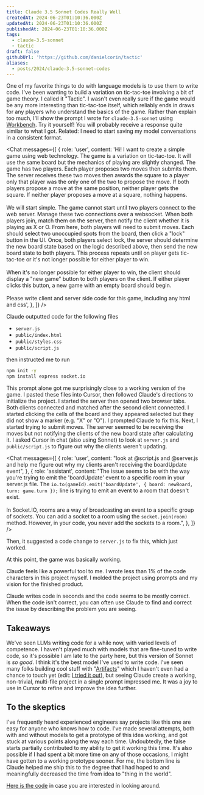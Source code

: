 ```yaml
---
title: Claude 3.5 Sonnet Codes Really Well
createdAt: 2024-06-23T01:10:36.000Z
updatedAt: 2024-06-23T01:10:36.000Z
publishedAt: 2024-06-23T01:10:36.000Z
tags:
  - claude-3.5-sonnet
  - tactic
draft: false
githubUrl: 'https://github.com/danielcorin/tactic'
aliases:
  - posts/2024/claude-3.5-sonnet-codes
---
```



One of my favorite things to do with language models is to use them to write code.
I've been wanting to build a variation on tic-tac-toe involving a bit of game theory.
I called it "Tactic".
I wasn't even really sure if the game would be any more interesting than tic-tac-toe itself, which reliably ends in draws for any players who understand the basics of the game.
Rather than explain too much, I'll show the prompt I wrote for `claude-3.5-sonnet` using [Workbench](https://console.anthropic.com/workbench).
Try it yourself!
You will probably receive a response quite similar to what I got.
Related: I need to start saving my model conversations in a consistent format.

<Chat
  messages={[
    {
      role: 'user',
      content:
        'Hi! I want to create a simple game using web technology. The game is a variation on tic-tac-toe. It will use the same board but the mechanics of playing are slightly changed. The game has two players. Each player proposes two moves then submits them. The server receives these two moves then awards the square to a player only that player was the only one of the two to propose the move. If both players propose a move at the same position, neither player gets the square. If neither player proposes a move at a square, nothing happens.<br/><br/>We will start simple. The game cannot start until two players connect to the web server. Manage these two connections over a websocket. When both players join, match them on the server, then notify the client whether it is playing as X or O. From here, both players will need to submit moves. Each should select two unoccupied spots from the board, then click a "lock" button in the UI. Once, both players select lock, the server should determine the new board state based on the logic described above, then send the new board state to both players. This process repeats until on player gets tic-tac-toe or it\'s not longer possible for either player to win.<br/><br/>When it\'s no longer possible for either player to win, the client should display a "new game" button to both players on the client. If either player clicks this button, a new game with an empty board should begin.<br/><br/>Please write client and server side code for this game, including any html and css',
    },
  ]}
/>

Claude outputted code for the following files

- `server.js`
- `public/index.html`
- `public/styles.css`
- `public/script.js`

then instructed me to run

```sh
npm init -y
npm install express socket.io
```

This prompt alone got me surprisingly close to a working version of the game.
I pasted these files into Cursor, then followed Claude's directions to initialize the project.
I started the server then opened two browser tabs.
Both clients connected and matched after the second client connected.
I started clicking the cells of the board and they appeared selected but they did not show a marker (e.g. "X" or "O").
I prompted Claude to fix this.
Next, I started trying to submit moves.
The server seemed to be receiving the moves but not notifying the clients of the new board state after calculating it.
I asked Cursor in chat (also using Sonnet) to look at `server.js` and `public/script.js` to figure out why the clients weren't updating.

<Chat
  messages={[
    {
      role: 'user',
      content:
        "look at @script.js and @server.js and help me figure out why my clients aren't receiving the boardUpdate event",
    },
    {
      role: 'assistant',
      content:
        "The issue seems to be with the way you're trying to emit the 'boardUpdate' event to a specific room in your server.js file. The `io.to(gameId).emit('boardUpdate', { board: newBoard, turn: game.turn });` line is trying to emit an event to a room that doesn't exist.<br/><br/>In Socket.IO, rooms are a way of broadcasting an event to a specific group of sockets. You can add a socket to a room using the `socket.join(room)` method. However, in your code, you never add the sockets to a room.",
    },
  ]}
/>

Then, it suggested a code change to `server.js` to fix this, which just worked.

At this point, the game was basically working.

Claude feels like a powerful tool to me.
I wrote less than 1% of the code characters in this project myself.
I molded the project using prompts and my vision for the finished product.

Claude writes code in seconds and the code seems to be mostly correct.
When the code isn't correct, you can often use Claude to find and correct the issue by describing the problem you are seeing.

## Takeaways

We've seen LLMs writing code for a while now, with varied levels of competence.
I haven't played much with models that are fine-tuned to write code, so it's possible I am late to the party here, but this version of Sonnet is _so good_.
I think it's the best model I've used to write code.
I've seen many folks building cool stuff with "[Artifacts](https://www.youtube.com/watch?v=rHqk0ZGb6qo)" which I haven't even had a chance to touch yet (edit: [I tried it out](/posts/2024/claude-artifacts)), but seeing Claude create a working, non-trivial, multi-file project in a single prompt impressed me.
It was a joy to use in Cursor to refine and improve the idea further.

## To the skeptics

I've frequently heard experienced engineers say projects like this one are easy for anyone who knows how to code.
I've made several attempts, both with and without models to get a prototype of this idea working, and got stuck at various points along the way each time.
Undoubtedly, the false starts partially contributed to my ability to get it working this time.
It's also possible if I had spent a bit more time on any of those occasions, I might have gotten to a working prototype sooner.
For me, the bottom line is Claude helped me ship this to the degree that I had hoped to and meaningfully decreased the time from idea to "thing in the world".

[Here is the code](https://github.com/danielcorin/tactic) in case you are interested in looking around.
